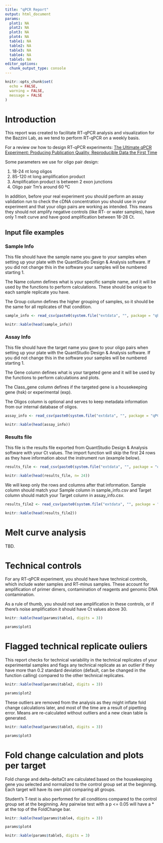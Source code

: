 ```yaml
---
title: "qPCR Report"
output: html_document
params:
  plot1: NA
  plot2: NA
  plot3: NA
  plot4: NA
  table1: NA
  table2: NA
  table3: NA
  table4: NA
  table5: NA
editor_options: 
  chunk_output_type: console
---
```

```r
knitr::opts_chunk$set(
  echo = FALSE,
  warning = FALSE,
  message = FALSE
)
```

# Introduction
This report was created to facilitate RT-qPCR analysis and visualization for the Bazzini Lab, as we tend to perform RT-qPCR on a weekly basis.

For a review ow how to design RT-qPCR experiments: [The Ultimate qPCR Experiment: Producing Publication Quality, Reproducible Data the First Time](https://www.cell.com/trends/biotechnology/fulltext/S0167-7799(18)30342-1])

Some parameters we use for oligo pair design:

1. 18-24 nt long oligos
2. 85-120 nt long amplification product
3. Amplification product is between 2 exon junctions
4. Oligo pair Tm's around 60 ºC

In addition, before your real experiment you should perform an assay validation run to check the cDNA concentration you should use in your experiment and that your oligo pairs are working as intended. This means they should not amplify negative controls (like RT- or water samples), have only 1 melt curve and have good amplification between 18-28 Ct.

## Input file examples

### Sample Info

This file should have the sample name you gave to your samples when setting up your plate with the QuantStudio Design & Analysis software. If you did not change this in the software your samples will be numbered starting 1.

The Name column defines what is your specific sample name, and it will be used by the functions to perform calculations. These should be unique to each sample replicate you have.

The Group column defines the higher grouping of samples, so it should be the same for all replicates of that condition.

```r
sample_info <- read_csv(paste0(system.file("extdata", "", package = "qPCRAnalysis"), "/sample_info.csv"))
```
```r
knitr::kable(head(sample_info))
```

### Assay Info

This file should have the target name you gave to your oligo pairs when setting up your plate with the QuantStudio Design & Analysis software. If you did not change this in the software your samples will be numbered starting 1.

The Gene column defines what is your targeted gene and it will be used by the functions to perform calculations and plots.

The Class_gene column defines if the targeted gene is a housekeeping gene (hsk) or experimental (exp).

The Oligos column is optional and serves to keep metadata information from our internal database of oligos.

```r
assay_info <- read_csv(paste0(system.file("extdata", "", package = "qPCRAnalysis"), "/assay_info.csv"))
```
```r
knitr::kable(head(assay_info))
```

### Results file

This file is the results file exported from QuantStudio Design & Analysis software with your Ct values. The import function will skip the first 24 rows as they have information about the instrument run (example below).

```r
results_file <- read_csv(paste0(system.file("extdata", "", package = "qPCRAnalysis"), "/Results_20240213_184604.csv"), col_select = 1)
```
```r
knitr::kable(head(results_file, n= 24))
```

We will keep only the rows and columns after that information. Sample column should match your Sample column in sample_info.csv and Target column should match your Target column in assay_info.csv.

```r
results_file2 <- read_csv(paste0(system.file("extdata", "", package = "qPCRAnalysis"), "/Results_20240213_184604.csv"), skip = 25)
```
```r
knitr::kable(head(results_file2))
```

# Melt curve analysis

TBD.

# Technical controls

For any RT-qPCR experiment, you should have have technical controls, which include water samples and RT-minus samples. These account for amplification of primer dimers, contamination of reagents and genomic DNA contamination.

As a rule of thumb, you should not see amplification in these controls, or if there's noise amplification it should have Ct values above 30.

```r
knitr::kable(head(params$table1, digits = 3))

params$plot1
```

# Flagged technical replicate ouliers

This report checks for technical variability in the technical replicates of your experimental samples and flags any technical replicate as an outlier if they have more than 0.2 standard deviation (default, can be changed in the function calling) compared to the other technical replicates.

```r
knitr::kable(head(params$table2, digits = 3))

params$plot2
```

These outliers are removed from the analysis as they might inflate fold change calculations later, and most of the time are a result of pipetting error. Means are re-calculated without outliers and a new clean table is generated.

```r
knitr::kable(head(params$table3, digits = 3))

params$plot3
```

# Fold change calculation and plots per target

Fold change and delta-deltaCt are calculated based on the housekeeping gene you selected and normalized to the control group set at the beginning. Each target will have its own plot comparing all groups.

Student's T-test is also performed for all conditions compared to the control group set at the beginning. Any pairwise test with a p <= 0.05 will have a * at the top of the FoldChange bar.

```r
knitr::kable(head(params$table4, digits = 3))
```
```r
params$plot4
```
```r
knitr::kable(params$table5, digits = 3)
```

